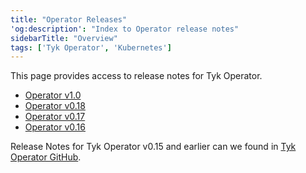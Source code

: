 ```yaml
---
title: "Operator Releases"
'og:description': "Index to Operator release notes"
sidebarTitle: "Overview"
tags: ['Tyk Operator', 'Kubernetes']
---
```


This page provides access to release notes for Tyk Operator. 

* [Operator v1.0](/5.6/product-stack/tyk-operator/release-notes/operator-1.0)
* [Operator v0.18](/5.6/product-stack/tyk-operator/release-notes/operator-0.18)
* [Operator v0.17](/5.6/product-stack/tyk-operator/release-notes/operator-0.17)
* [Operator v0.16](/5.6/product-stack/tyk-operator/release-notes/operator-0.16)

Release Notes for Tyk Operator v0.15 and earlier can we found in [Tyk Operator GitHub](https://github.com/TykTechnologies/tyk-operator/releases).
